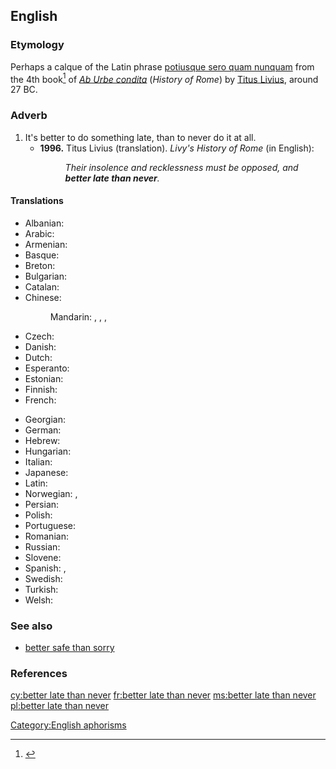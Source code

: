 ==English==

===Etymology===

Perhaps a calque of the Latin phrase [[potiusque sero quam nunquam]] from the 4th book<ref>{{cite web |url=http://mcadams.posc.mu.edu/txt/ah/Livy/Livy04.html |title=Livy's History of Rome |accessdate=May 29, 2007 |author=Butterfield, Bruce J. |date=1996 |format=HTML | publisher=Marquette University ([http://mu.edu mu.edu]) |language=English.}}</ref> of ''[[w:Ab Urbe condita (book)|Ab Urbe condita]]'' (''History of Rome'') by [[w:Livy|Titus Livius]], around 27 BC.

===Adverb===
{{head|en|adverb|head=[[better]] [[late]] than [[never]]}}

# It's better to do something late, than to never do it at all.
#* '''1996.''' Titus Livius (translation). ''Livy's History of Rome'' (in English):
#*: ''Their insolence and recklessness must be opposed, and '''better late than never'''.''

====Translations====
{{trans-top|it’s better to do something late, than to never do it at all}}
* Albanian: {{t|sq|më mirë vonë se kurrë}}
* Arabic: {{t|ar|أن يأتي متأخرًا خير من أن لا يأتي أبدًا}}
* Armenian: {{t|hy|լավ է ուշ, քան երբեք}}
* Basque: {{t|eu|hobe da berandu sekula baino}}
* Breton: {{t|br|gwelloc'h diwezhat eget gwech ebet}}
* Bulgarian: {{t|bg|по-добре късно отколкото никога|tr=po-dobre kusno otkolkoto nikoga}}
* Catalan: {{t|ca|més val tard que no mai}}
* Chinese:
*: Mandarin: {{t|cmn|[[遲]][[做]][[總]][[比]][[不]][[做]][[好]]|sc=Hani}}, {{t|cmn|[[迟]][[做]][[总]][[比]][[不]][[做]][[好]]|tr=chí zuò zǒng bǐ bù zuò hǎo|sc=Hani}}, {{t|cmn|亡羊補牢|sc=Hani}}, {{t|cmn|亡羊补牢|tr=wángyángbǔláo|sc=Hani}}
* Czech: {{t|cs|lepší pozdě než nikdy}}
* Danish: {{t|da|bedre sent end aldrig}}
* Dutch: {{t|nl|beter laat dan nooit}}
* Esperanto: {{t|eo|pli bone malfrue ol neniam}}
* Estonian: {{t|et|parem hilja kui mitte kunagi}}
* Finnish: {{t|fi|parempi myöhään kuin ei milloinkaan}}
* French: {{t+|fr|mieux vaut tard que jamais}}
{{trans-mid}}
* Georgian: {{t|ka|სჯობს გვიან ვიდრე არასდროს|sc=Geor}}
* German: {{t|de|besser spät als nie}}
* Hebrew: {{t|he|עדיף מאוחר מאשר לעולם לא|sc=Hebr}}
* Hungarian: {{t+|hu|jobb későn, mint soha}}
* Italian: {{t|it|meglio tardi che mai}}
* Japanese: {{t|ja|遅くてもやらないよりまし|tr=おそくてもやらないよりまし, osokutemo yaranai yori mashi|sc=Jpan}} <!-- to check {{t|ja|良いことよりも遅く|tr=よいことよりもおそく, yoi koto-yori-mo osoku|sc=Jpan}} -->
* Latin: {{t|la|potius sero quam nunquam}}
* Norwegian: {{t|no|bedre sent enn aldri}}, {{t|no|bedre seint enn aldri}}
* Persian: {{t|fa|دیر آید و شیر آید|tr=Dir ajæd o schir ajæd|sc=fa-Arab}}
* Polish: {{t+|pl|lepiej późno niż wcale}}
* Portuguese: {{t|pt|antes tarde do que nunca}}
* Romanian: {{t|ro|mai bine mai târziu decât niciodată}}
* Russian: {{t|ru|лу́чше по́здно, чем никогда́}}
* Slovene: {{t|sl|bolje pozno kot nikoli}}
* Spanish: {{t+|es|más vale tarde que nunca}}, {{t|es|nunca es tarde si la dicha es buena}}
* Swedish: {{t+|sv|bättre sent än aldrig}}
* Turkish: {{t|tr|geç olsun da güç olmasın}}
* Welsh: {{t|cy|gwell hwyr na hwyrach|alt=gwell rhywbryd na byth}}
{{trans-bottom}}

===See also===
*[[better safe than sorry]]

===References===
<references/>

[[Category:English aphorisms]]

[[cy:better late than never]]
[[fr:better late than never]]
[[ms:better late than never]]
[[pl:better late than never]]